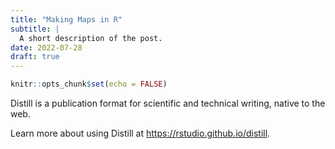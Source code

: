 ```yaml
---
title: "Making Maps in R"
subtitle: |
  A short description of the post.
date: 2022-07-28
draft: true
---
```



```r
knitr::opts_chunk$set(echo = FALSE)
```

Distill is a publication format for scientific and technical writing, native to the web.

Learn more about using Distill at <https://rstudio.github.io/distill>.


